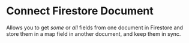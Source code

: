 
# Connect Firestore Document

Allows you to get _some_ or _all_ fields from one document in Firestore and store them in a map field in another document, and keep them in sync.

<ExtensionButtons extensionName="firestore-connect-document" />
